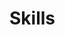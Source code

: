# Skills

\begin{cvskills}
  \cvskill
    {Medicine}
    {Internal Medicine, Pain Management, Shared Decision-Making}

  \cvskill
    {Data Science}
    {Python (PyTorch/scikit-learn/lightGBM/SHAP), SQL}

  \cvskill
    {Reproducible Report}
    {Markdown/Rmarkdown, Jupyter, LaTeX, Pandoc}

  \cvskill
    {DevOps}
    {Git, GitHub Actions, Travis CI}

  \cvskill
    {Front-End}
    {HTML/CSS/JS, Hugo, Jekyll}

  \cvskill
    {Back-End}
    {Unix/Linux Shell scripts, httpd, FastAPI}

  \cvskill
    {Quantitative Research}
    {Unsupervised/Supervised Machine Learning, Interpretable Machine Learning, Standard Statistical Tests}

  \cvskill
    {Qualitative Research}
    {Ethnography, Content Analysis, Phenomenology}

  \cvskill
    {Mixed Research}
    {Web Scraping (scrapy/requests), Text Mining}

  \cvskill
    {Languages}
    {English}
\end{cvskills}
